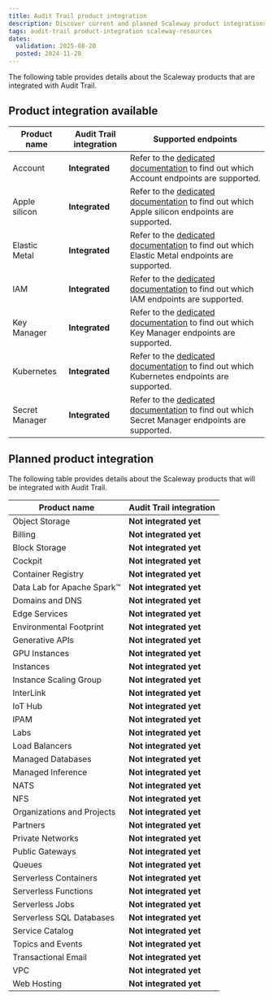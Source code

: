 ```yaml
---
title: Audit Trail product integration
description: Discover current and planned Scaleway product integrations with Audit Trail for event tracking.
tags: audit-trail product-integration scaleway-resources
dates:
  validation: 2025-08-20
  posted: 2024-11-28
---
```


The following table provides details about the Scaleway products that are integrated with Audit Trail.

## Product integration available

| **Product name**           | **Audit Trail integration**     | **Supported endpoints**                                                                                                                           |
|----------------------------|---------------------------------|---------------------------------------------------------------------------------------------------------------------------------------------------|
| Account                    | **Integrated**                  | Refer to the [dedicated documentation](/audit-trail/reference-content/adt-supported-endpoints/#account-supported-endpoints) to find out which Account endpoints are supported.|
| Apple silicon              | **Integrated**                  | Refer to the [dedicated documentation](/audit-trail/reference-content/adt-supported-endpoints/#apple-silicon-supported-endpoints) to find out which Apple silicon endpoints are supported.|
| Elastic Metal              | **Integrated**                  | Refer to the [dedicated documentation](/audit-trail/reference-content/adt-supported-endpoints/#elastic-metal-supported-endpoints) to find out which Elastic Metal endpoints are supported.|
| IAM                        | **Integrated**                  | Refer to the [dedicated documentation](/audit-trail/reference-content/adt-supported-endpoints/#iam-supported-endpoints) to find out which IAM endpoints are supported.|
| Key Manager                | **Integrated**                  | Refer to the [dedicated documentation](/audit-trail/reference-content/adt-supported-endpoints/#key-manager-supported-endpoints) to find out which Key Manager endpoints are supported.|
| Kubernetes                 | **Integrated**                  | Refer to the [dedicated documentation](/audit-trail/reference-content/adt-supported-endpoints/#kubernetes-supported-endpoints) to find out which Kubernetes endpoints are supported.|
| Secret Manager             | **Integrated**                  | Refer to the [dedicated documentation](/audit-trail/reference-content/adt-supported-endpoints/#secret-manager-supported-endpoints) to find out which Secret Manager endpoints are supported.|


## Planned product integration

The following table provides details about the Scaleway products that will be integrated with Audit Trail.


| **Product name**           | **Audit Trail integration**     |
|----------------------------|---------------------------------|
| Object Storage             | **Not integrated yet**                     |
| Billing                    | **Not integrated yet**                 |
| Block Storage              | **Not integrated yet**                      |
| Cockpit                    | **Not integrated yet**                 |
| Container Registry         | **Not integrated yet**                   |
| Data Lab for Apache Spark™ | **Not integrated yet**                 |
| Domains and DNS            | **Not integrated yet**                   |
| Edge Services              | **Not integrated yet**                   |
| Environmental Footprint    | **Not integrated yet**                      |
| Generative APIs            | **Not integrated yet**                 |
| GPU Instances              | **Not integrated yet**                 |
| Instances                  | **Not integrated yet**                 |
| Instance Scaling Group     | **Not integrated yet**                   |
| InterLink                  | **Not integrated yet**                   |
| IoT Hub                    | **Not integrated yet**                 |
| IPAM                       | **Not integrated yet**                   |
| Labs                       | **Not integrated yet**                   |
| Load Balancers             | **Not integrated yet**                 |
| Managed Databases          | **Not integrated yet**                 |
| Managed Inference          | **Not integrated yet**                 |
| NATS                       | **Not integrated yet**                 |
| NFS                        | **Not integrated yet**                 |
| Organizations and Projects | **Not integrated yet**                 |
| Partners                   | **Not integrated yet**                 |
| Private Networks           | **Not integrated yet**                 |
| Public Gateways            | **Not integrated yet**                 |
| Queues                      | **Not integrated yet**                 |
| Serverless Containers      | **Not integrated yet**                  |
| Serverless Functions       | **Not integrated yet**                  |
| Serverless Jobs            | **Not integrated yet**                  |
| Serverless SQL Databases              | **Not integrated yet**                      |
| Service Catalog              | **Not integrated yet**                      |
| Topics and Events           | **Not integrated yet**                 |
| Transactional Email        | **Not integrated yet**                   |
| VPC                         | **Not integrated yet**                   |
| Web Hosting                | **Not integrated yet**                   |
